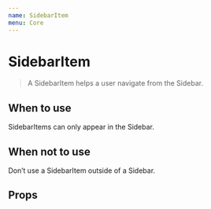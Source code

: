 ```yaml
---
name: SidebarItem
menu: Core
---
```



# SidebarItem

> A SidebarItem helps a user navigate from the Sidebar.

<Playground>
	<div className="sidebar">
		<ul className="sidebar__items">
			<SidebarItem text="My dashboard" href="#" />
			<SidebarItem text="Personal profile" href="#" />
			<SidebarItem text="Preferences" href="#" />
		</ul>
	</div>
</Playground>

## When to use

SidebarItems can only appear in the Sidebar.

## When not to use

Don’t use a SidebarItem outside of a Sidebar.

## Props

<Props of={SidebarItem} />
